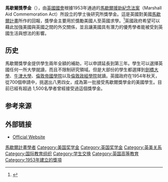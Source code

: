 {{expand|time=2012-03-20T13:39:16+00:00}}
'''馬歇爾獎學金'''（{{lang-en|Marshall Scholarship}}），由[[英國國會|英國國會]]根據1953年通過的[[馬歇爾援助紀念法案|馬歇爾援助紀念法案]]（Marshall Aid Commemoration Act）所設立的學士後研究所獎學金。這是英國對美國[[馬歇爾計畫|馬歇爾計畫]]所作的回報，獎學金主要用於獎勵美國人至英國求學。<ref>{{cite web|title=Marshall Scholarships 2012 Competition Statistical Report|url=http://www.marshallscholarship.org/about/Stats2012forpublication.pdf|publisher=Marshall Scholarships|deadurl=yes|archiveurl=https://web.archive.org/web/20120427023523/http://www.marshallscholarship.org/about/Stats2012forpublication.pdf|archivedate=2012-04-27}}</ref>英國政府希望可以藉此加強美國與英國之間的外交關係，並且讓美國具有潛力的優秀學者能被受到英國生活與想法的影響。

==历史==
馬歇爾獎學金提供學生兩年全額的補助，可以申請延長到第三年。學生可以選擇英國任何一所大學就讀，而且不限制研究領域。但是大部份的學生都選擇到[[劍橋大學|劍橋大學]]、[[牛津大學|牛津大學]]、[[倫敦帝國學院|倫敦帝國學院]]以及[[倫敦政經學院|倫敦政經學院]]就讀。英國政府在1954年秋天，從700個申請中，挑選出八男四女，成為第一批接受馬歇爾獎學金的美國學生。目前已經有超過 1,500名學者曾經接受過這個獎學金。

== 参考来源 ==
{{Reflist}}

== 外部链接 ==
*[http://www.marshallscholarship.org/ Official Website]

{{DEFAULTSORT:Marshall Scholarship}}
[[Category:馬歇爾計畫學者|]]
[[Category:美国奖学金|Category:美国奖学金]]
[[Category:英国奖学金|Category:英国奖学金]]
[[Category:英美关系|Category:英美关系]]
[[Category:国际教育组织|Category:国际教育组织]]
[[Category:学生交换|Category:学生交换]]
[[Category:英国高等教育|Category:英国高等教育]]
[[Category:1953年建立的獎項|Category:1953年建立的獎項]]
